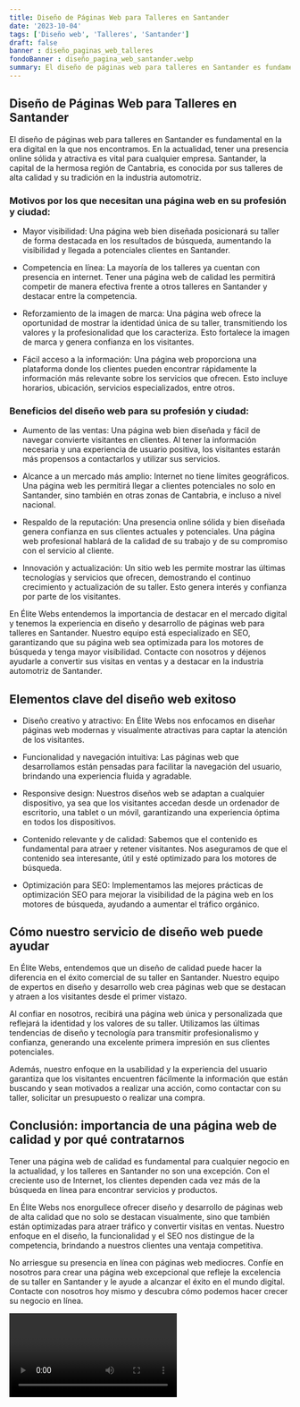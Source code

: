 ```yaml
---
title: Diseño de Páginas Web para Talleres en Santander
date: '2023-10-04'
tags: ['Diseño web', 'Talleres', 'Santander']
draft: false
banner : diseño_paginas_web_talleres
fondoBanner : diseño_pagina_web_santander.webp
summary: El diseño de páginas web para talleres en Santander es fundamental en la era digital en la que nos encontramos. En la actualidad, tener una presencia online sólida y atractiva es vital para cualquier empresa. Santander, la capital de la hermosa región de Cantabria, es conocida por sus talleres de alta calidad y su tradición en la industria automotriz. 
---
```


## Diseño de Páginas Web para Talleres en Santander

El diseño de páginas web para talleres en Santander es fundamental en la era digital en la que nos encontramos. En la actualidad, tener una presencia online sólida y atractiva es vital para cualquier empresa. Santander, la capital de la hermosa región de Cantabria, es conocida por sus talleres de alta calidad y su tradición en la industria automotriz. 

### Motivos por los que necesitan una página web en su profesión y ciudad:

- Mayor visibilidad: Una página web bien diseñada posicionará su taller de forma destacada en los resultados de búsqueda, aumentando la visibilidad y llegada a potenciales clientes en Santander.

- Competencia en línea: La mayoría de los talleres ya cuentan con presencia en internet. Tener una página web de calidad les permitirá competir de manera efectiva frente a otros talleres en Santander y destacar entre la competencia.

- Reforzamiento de la imagen de marca: Una página web ofrece la oportunidad de mostrar la identidad única de su taller, transmitiendo los valores y la profesionalidad que los caracteriza. Esto fortalece la imagen de marca y genera confianza en los visitantes.

- Fácil acceso a la información: Una página web proporciona una plataforma donde los clientes pueden encontrar rápidamente la información más relevante sobre los servicios que ofrecen. Esto incluye horarios, ubicación, servicios especializados, entre otros.

### Beneficios del diseño web para su profesión y ciudad:

- Aumento de las ventas: Una página web bien diseñada y fácil de navegar convierte visitantes en clientes. Al tener la información necesaria y una experiencia de usuario positiva, los visitantes estarán más propensos a contactarlos y utilizar sus servicios.

- Alcance a un mercado más amplio: Internet no tiene límites geográficos. Una página web les permitirá llegar a clientes potenciales no solo en Santander, sino también en otras zonas de Cantabria, e incluso a nivel nacional.

- Respaldo de la reputación: Una presencia online sólida y bien diseñada genera confianza en sus clientes actuales y potenciales. Una página web profesional hablará de la calidad de su trabajo y de su compromiso con el servicio al cliente.

- Innovación y actualización: Un sitio web les permite mostrar las últimas tecnologías y servicios que ofrecen, demostrando el continuo crecimiento y actualización de su taller. Esto genera interés y confianza por parte de los visitantes.

En Élite Webs entendemos la importancia de destacar en el mercado digital y tenemos la experiencia en diseño y desarrollo de páginas web para talleres en Santander. Nuestro equipo está especializado en SEO, garantizando que su página web sea optimizada para los motores de búsqueda y tenga mayor visibilidad. Contacte con nosotros y déjenos ayudarle a convertir sus visitas en ventas y a destacar en la industria automotriz de Santander.

<GifSeo />

<Cta />

## Elementos clave del diseño web exitoso

- Diseño creativo y atractivo: En Élite Webs nos enfocamos en diseñar páginas web modernas y visualmente atractivas para captar la atención de los visitantes.

- Funcionalidad y navegación intuitiva: Las páginas web que desarrollamos están pensadas para facilitar la navegación del usuario, brindando una experiencia fluida y agradable.

- Responsive design: Nuestros diseños web se adaptan a cualquier dispositivo, ya sea que los visitantes accedan desde un ordenador de escritorio, una tablet o un móvil, garantizando una experiencia óptima en todos los dispositivos.

- Contenido relevante y de calidad: Sabemos que el contenido es fundamental para atraer y retener visitantes. Nos aseguramos de que el contenido sea interesante, útil y esté optimizado para los motores de búsqueda.

- Optimización para SEO: Implementamos las mejores prácticas de optimización SEO para mejorar la visibilidad de la página web en los motores de búsqueda, ayudando a aumentar el tráfico orgánico.

## Cómo nuestro servicio de diseño web puede ayudar

En Élite Webs, entendemos que un diseño de calidad puede hacer la diferencia en el éxito comercial de su taller en Santander. Nuestro equipo de expertos en diseño y desarrollo web crea páginas web que se destacan y atraen a los visitantes desde el primer vistazo.

Al confiar en nosotros, recibirá una página web única y personalizada que reflejará la identidad y los valores de su taller. Utilizamos las últimas tendencias de diseño y tecnología para transmitir profesionalismo y confianza, generando una excelente primera impresión en sus clientes potenciales.

Además, nuestro enfoque en la usabilidad y la experiencia del usuario garantiza que los visitantes encuentren fácilmente la información que están buscando y sean motivados a realizar una acción, como contactar con su taller, solicitar un presupuesto o realizar una compra.

## Conclusión: importancia de una página web de calidad y por qué contratarnos

Tener una página web de calidad es fundamental para cualquier negocio en la actualidad, y los talleres en Santander no son una excepción. Con el creciente uso de Internet, los clientes dependen cada vez más de la búsqueda en línea para encontrar servicios y productos.

En Élite Webs nos enorgullece ofrecer diseño y desarrollo de páginas web de alta calidad que no solo se destacan visualmente, sino que también están optimizadas para atraer tráfico y convertir visitas en ventas. Nuestro enfoque en el diseño, la funcionalidad y el SEO nos distingue de la competencia, brindando a nuestros clientes una ventaja competitiva.

No arriesgue su presencia en línea con páginas web mediocres. Confíe en nosotros para crear una página web excepcional que refleje la excelencia de su taller en Santander y le ayude a alcanzar el éxito en el mundo digital. Contacte con nosotros hoy mismo y descubra cómo podemos hacer crecer su negocio en línea.

<Video />

<CtaBot job='Talleres' city='Santander'/>

<Gmaps query='Santander+españa+maps' />